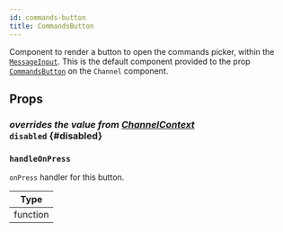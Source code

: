 ```yaml
---
id: commands-button
title: CommandsButton
---
```



Component to render a button to open the commands picker, within the [`MessageInput`](./message-input.mdx).
This is the default component provided to the prop [`CommandsButton`](../core-components/channel.mdx#commandsbutton) on the `Channel` component.

## Props

### <div class="label description">_overrides the value from [ChannelContext](../../contexts/channel-context#disabled)_</div> `disabled` \{#disabled}

<Disabled />

### `handleOnPress`

`onPress` handler for this button.

| Type     |
| -------- |
| function |
